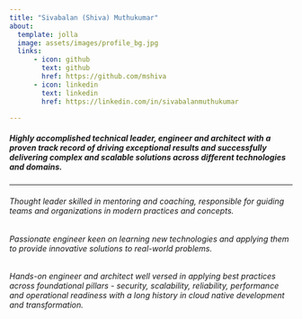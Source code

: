 ```yaml
---
title: "Sivabalan (Shiva) Muthukumar"
about:
  template: jolla
  image: assets/images/profile_bg.jpg
  links:
      - icon: github
        text: github
        href: https://github.com/mshiva
      - icon: linkedin
        text: linkedin
        href: https://linkedin.com/in/sivabalanmuthukumar

---
```


##### Highly accomplished technical leader, engineer and architect with a proven track record of driving exceptional results and successfully delivering complex and scalable solutions across different technologies and domains. 

----

:::{.grid .text-start}

:::{.g-col-4}
###### <i class="bi bi-file-easel bg-primary fs-4"></i> Thought leader skilled in mentoring and coaching, responsible for guiding teams and organizations in modern practices and concepts.
:::

:::{.g-col-4}
###### <i class="bi bi-lightning-charge bg-primary fs-4"></i> Passionate engineer keen on learning new technologies and applying them to provide innovative solutions to real-world problems. 
:::

:::{.g-col-4}
###### <i class="bi bi-journal-richtext bg-primary fs-4"></i> Hands-on engineer and architect well versed in applying best practices across foundational pillars - security, scalability, reliability, performance and operational readiness with a long history in cloud native development and transformation. 
:::

:::
